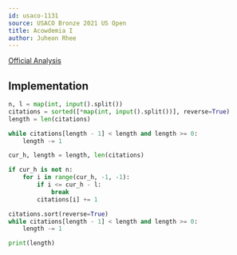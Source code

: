 ```yaml
---
id: usaco-1131
source: USACO Bronze 2021 US Open
title: Acowdemia I
author: Juheon Rhee
---
```


[Official Analysis](http://www.usaco.org/current/data/sol_prob1_bronze_open21.html)

## Implementation

<LanguageSection>
<PySection>

```python
n, l = map(int, input().split())
citations = sorted([*map(int, input().split())], reverse=True)
length = len(citations)

while citations[length - 1] < length and length >= 0:
    length -= 1

cur_h, length = length, len(citations)

if cur_h is not n:
    for i in range(cur_h, -1, -1):
        if i <= cur_h - l:
            break
        citations[i] += 1

citations.sort(reverse=True)     
while citations[length - 1] < length and length >= 0:
    length -= 1

print(length)
```

</PySection>
</LanguageSection>
